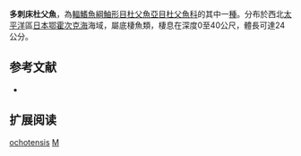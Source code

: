 {{Speciesbox
| name = 多刺床杜父魚
| image = Longhorn sculpin.jpg
| image_width = 250px
| status = NE
| status_system = IUCN3.1
| genus = Myoxocephalus
| species = octodecemspinosus
| authority = [[Schmidt|Schmidt]], 1929
| synonyms = 
}}
'''多刺床杜父魚'''，為[[輻鰭魚綱|輻鰭魚綱]][[鮋形目|鮋形目]][[杜父魚亞目|杜父魚亞目]][[杜父魚科|杜父魚科]]的其中一[[種|種]]。分布於西北[[太平洋|太平洋]]區[[日本|日本]][[鄂霍次克海|鄂霍次克海]]海域，屬底棲魚類，棲息在深度0至40公尺，體長可達24公分。

==参考文献==
*{{FishBase_species|genus=Myoxocephalus|species=octodecemspinosus|year=2011|month=12}}

== 扩展阅读 ==
{{refbegin}}
{{wikispecies-inline|Myoxocephalus octodecemspinosus|多刺床杜父魚}}
{{refend}}
{{Taxonbar|from=Q2586709}}

[[Category:床杜父魚屬|ochotensis]]
[[Category:1929年描述的鱼类|M]]


{{鮋形目小作品}}